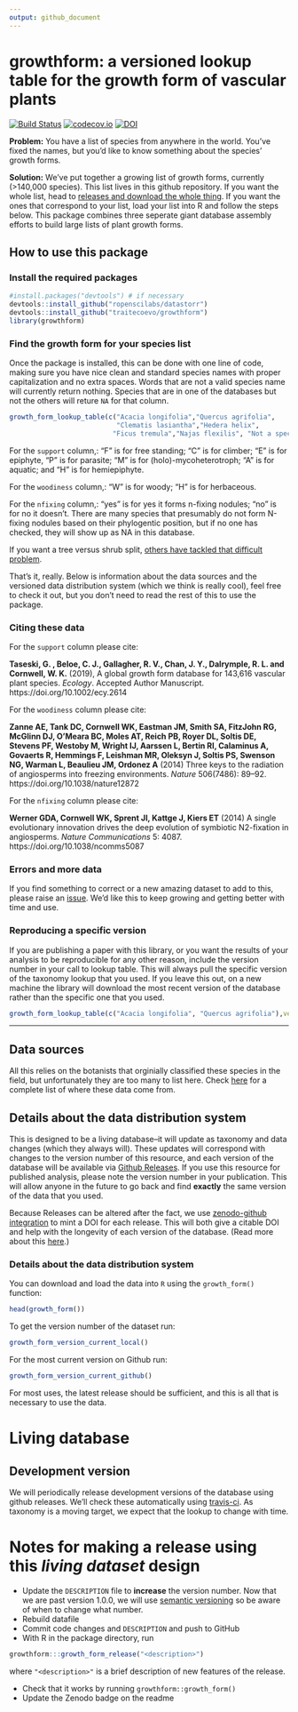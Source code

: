 ```yaml
---
output: github_document
---
```


# growthform: a versioned lookup table for the growth form of vascular plants

[![Build Status](https://travis-ci.org/traitecoevo/growthform.png?branch=master)](https://travis-ci.org/traitecoevo/taxonlookup)
[![codecov.io](https://codecov.io/github/traitecoevo/growthform/coverage.svg?branch=master)](https://codecov.io/github/traitecoevo/growthform?branch=master)
[![DOI](https://zenodo.org/badge/161406874.svg)](https://zenodo.org/badge/latestdoi/161406874)


**Problem:** You have a list of species from anywhere in the world.  You've fixed the names, but you'd like to know something about the species' growth forms.  

**Solution:** We've put together a growing list of growth forms, currently (>140,000 species).  This list lives in this github repository.  If you want the whole list, head to [releases and download the whole thing](https://github.com/traitecoevo/growthform/releases).  If you want the ones that correspond to your list, load your list into R and follow the steps below.  This package combines three seperate giant database assembly efforts to build large lists of plant growth forms.  

## How to use this package

### Install the required packages

```r
#install.packages("devtools") # if necessary
devtools::install_github("ropenscilabs/datastorr")
devtools::install_github("traitecoevo/growthform")
library(growthform)
```

### Find the growth form for your species list

Once the package is installed, this can be done with one line of code, making sure you have nice clean and standard species names with proper capitalization and no extra spaces.  Words that are not a valid species name will currently return nothing.  Species that are in one of the databases but not the others will reture `NA` for that column.  

```r
growth_form_lookup_table(c("Acacia longifolia","Quercus agrifolia",
                           "Clematis lasiantha","Hedera helix",
                          "Ficus tremula","Najas flexilis", "Not a species"))
```

For the `support` column,: "F" is for free standing; "C" is for climber; "E" is for epiphyte, "P" is for parasite;  "M" is for (holo)-mycoheterotroph; "A" is for aquatic; and "H" is for hemiepiphyte.  

For the `woodiness` column,: "W" is for woody; "H" is for herbaceous.  

For the `nfixing` column,: "yes" is for yes it forms n-fixing nodules; "no" is for no it doesn't.  There are many species that presumably do not form N-fixing nodules based on their phylogentic position, but if no one has checked, they will show up as NA in this database.   

If you want a tree versus shrub split, [others have tackled that difficult problem](https://www.bbc.com/news/science-environment-39492977).  

That's it, really.  Below is information about the data sources and the versioned data distribution system (which we think is really cool), feel free to check it out, but you don't need to read the rest of this to use the package.  

### Citing these data

For the `support` column please cite:

**Taseski, G. , Beloe, C. J., Gallagher, R. V., Chan, J. Y., Dalrymple, R. L. and Cornwell, W. K.** (2019), A global growth form database for 143,616 vascular plant species. *Ecology*. Accepted Author Manuscript. https://doi.org/10.1002/ecy.2614

For the `woodiness` column please cite:

**Zanne AE, Tank DC, Cornwell WK, Eastman JM, Smith SA, FitzJohn RG, McGlinn DJ, O'Meara BC, Moles AT, Reich PB, Royer DL, Soltis DE, Stevens PF, Westoby M, Wright IJ, Aarssen L, Bertin RI, Calaminus A, Govaerts R, Hemmings F, Leishman MR, Oleksyn J, Soltis PS, Swenson NG, Warman L, Beaulieu JM, Ordonez A** (2014) Three keys to the radiation of angiosperms into freezing environments. *Nature* 506(7486): 89–92. https://doi.org/10.1038/nature12872

For the `nfixing` column please cite:

**Werner GDA, Cornwell WK, Sprent JI, Kattge J, Kiers ET** (2014) A single evolutionary innovation drives the deep evolution of symbiotic N2-fixation in angiosperms. *Nature Communications* 5: 4087. https://doi.org/10.1038/ncomms5087

### Errors and more data

If you find something to correct or a new amazing dataset to add to this, please raise an [issue](https://github.com/traitecoevo/growthform/issues).  We'd like this to keep growing and getting better with time and use.  

### Reproducing a specific version

If you are publishing a paper with this library, or you want the results of your analysis to be reproducible for any other reason, include the version number in your call to lookup table.  This will always pull the specific version of the taxonomy lookup that you used.  If you leave this out, on a new machine the library will download the most recent version of the database rather than the specific one that you used.

```r
growth_form_lookup_table(c("Acacia longifolia", "Quercus agrifolia"),version="0.2.3")
```


----------------------

## Data sources

All this relies on the botanists that orginially classified these species in the field, but unfortunately they are too many to list here.  Check [here](https://github.com/traitecoevo/growthform/tree/master/database_assembly_information/original_references) for a complete list of where these data come from.  


## Details about the data distribution system

This is designed to be a living database--it will update as taxonomy and data changes (which they always will). These updates will correspond with changes to the version number of this resource, and each version of the database will be available via [Github Releases](http://docs.travis-ci.com/user/deployment/releases/). If you use this resource for published analysis, please note the version number in your publication.  This will allow anyone in the future to go back and find **exactly** the same version of the data that you used.

Because Releases can be altered after the fact, we use [zenodo-github integration](https://guides.github.com/activities/citable-code/) to mint a DOI for each release.  This will both give a citable DOI and help with the longevity of each version of the database.  (Read more about this [here](https://www.software.ac.uk/blog/2016-09-26-making-code-citable-zenodo-and-github).)

### Details about the data distribution system
 

You can download and load the data into `R` using the `growth_form()` function:

```r
head(growth_form())
```

 To get the version number of the dataset run:

```r
growth_form_version_current_local()
```

For the most current version on Github run:

```r
growth_form_version_current_github()
```

For most uses, the latest release should be sufficient, and this is all that is necessary to use the data.   

# Living database

## Development version

We will periodically release development versions of the database using github releases.  We'll check these automatically using [travis-ci](http://travis-ci.org).  As taxonomy is a moving target, we expect that the lookup to change with time.  

# Notes for making a release using this *living dataset* design

* Update the `DESCRIPTION` file to **increase** the version number.  Now that we are past version 1.0.0, we will use [semantic versioning](http://semver.org/) so be aware of when to change what number.
* Rebuild datafile
* Commit code changes and `DESCRIPTION` and push to GitHub
* With R in the package directory, run

```r
growthform:::growth_form_release("<description>")
```

where `"<description>"` is a brief description of new features of the release.

* Check that it works by running `growthform::growth_form()` 
* Update the Zenodo badge on the readme
